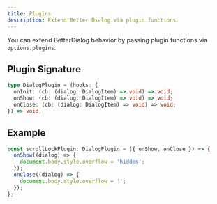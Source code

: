 ```yaml
---
title: Plugins
description: Extend Better Dialog via plugin functions.
---
```


You can extend BetterDialog behavior by passing plugin functions via `options.plugins`.

## Plugin Signature

```ts
type DialogPlugin = (hooks: {
  onInit: (cb: (dialog: DialogItem) => void) => void;
  onShow: (cb: (dialog: DialogItem) => void) => void;
  onClose: (cb: (dialog: DialogItem) => void) => void;
}) => void;
```

## Example

```ts
const scrollLockPlugin: DialogPlugin = ({ onShow, onClose }) => {
  onShow((dialog) => {
    document.body.style.overflow = 'hidden';
  });
  onClose((dialog) => {
    document.body.style.overflow = '';
  });
};
```
